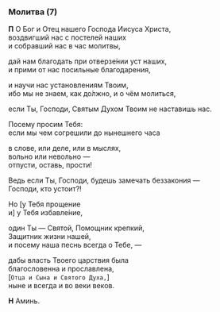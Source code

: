 ### Молитва (7)

**П** О Бог и Отец нашего Господа Иисуса Христа,  
воздвигший нас с постелей наших  
и собравший нас в час молитвы,

дай нам благодать при отверзе́нии уст наших,  
и прими от нас посильные благодарения,

и научи нас установлениям Твоим,  
ибо мы не знаем, как до́лжно, и о чём молиться,

если Ты, Господи, Святым Духом Твоим не наставишь нас.

Посему просим Тебя:  
если мы чем согрешили до нынешнего часа

в слове, или деле, или в мыслях,  
вольно или невольно —  
отпусти, оставь, прости!

Ведь если Ты, Господи, будешь замечать беззакония —  
Господи, кто устоит?!

Но <R>[</R>у Тебя прощение  
и<R>]</R> у Тебя избавле́ние,

один Ты — Святой, Помощник крепкий,  
Защитник жизни нашей,  
и посему наша песнь всегда о Тебе, —

дабы власть Твоего царствия была  
благословенна и прославлена,  
<R>[</R>`Отца и Сына и Святого Духа,`<R>]</R>  
ныне и всегда и во веки веков.

**Н** Аминь.
